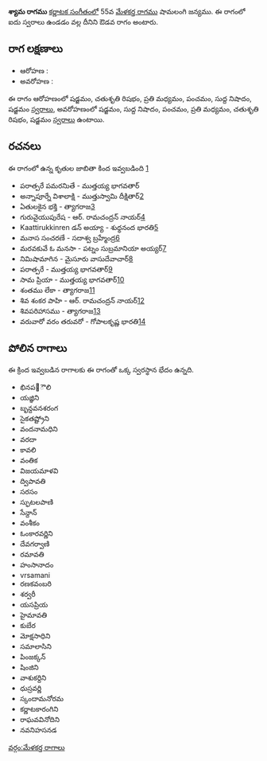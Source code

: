 {{Infobox ragam
	| name          	= శ్యామ
	| synonym	    	= 
	| mela          	= 
	| chakra        	= 
	| janaka        	= 
	| type          	= ఔడవ
	| arohanam      	= {{svaraC|S|R2|M2|P|N1|S'}} 
	| avarohanam    	= {{svaraC|S'|N1|P|M2|R2|S}}
	| jeeva         	=
	| chhaya        	=
	| nyasa         	=
	| vishesha      	= 
	| equivalent  		= 
}}
{{కర్ణాటక సంగీత రాగాలు}}
'''శ్యామ రాగము''' [[కర్ణాటక సంగీతం]]లో 55వ [[మేళకర్త రాగము]] షామలంగి జన్యము.  ఈ రాగంలో ఐదు స్వరాలు ఉండడం వల్ల దీనిని ఔడవ రాగం అంటారు.


==రాగ లక్షణాలు==


* ఆరోహణ : {{svaraC|S|R2|M2|P|N1|S'}} 
* అవరోహణ : {{svaraC|S'|N1|P|M2|R2|S}}

ఈ రాగం ఆరోహణంలో షడ్జమం, చతుశృతి రిషభం, ప్రతి మధ్యమం, పంచమం, సుద్ద నిషాదం, షడ్జమం [[స్వరాలు]], అవరోహణంలో షడ్జమం, సుద్ద నిషాదం, పంచమం, ప్రతి మధ్యమం, చతుశృతి రిషభం, షడ్జమం [[స్వరాలు]] ఉంటాయి.

==రచనలు==
ఈ రాగంలో ఉన్న కృతుల జాబితా కింద ఇవ్వబడింది [https://github.com/ssrihari/ragavardhini/blob/master/ragas/kritis.psv]
* పరాత్పరే పమరనిుతే - ముత్తయ్య భాగవతార్
* అన్నాపూర్నే విశాలాక్షి - ముత్తుస్వామి దీక్షితార్[http://www.karnatik.com/c1728.shtml]
* ఏతులకైన భక్తి - త్యాగరాజ[http://www.karnatik.com/c2320.shtml]
* గురువైయుపురేష - ఆర్. రామచంద్రన్ నాయర్[http://www.karnatik.com/c3100.shtml]
* Kaattirukkinren డన్ అయ్యా - శుధ్ధనంద భారతి[http://www.karnatik.com/c1698.shtml]
* మనాస సంచరణే - సదాశ్వ బ్రహ్మేంద్ర[http://www.karnatik.com/c1059.shtml]
* మరవకువే ఓ మనసా - పట్నం సుబ్రమానియా అయ్యర్[http://www.karnatik.com/c1751.shtml]
* నిమిషామాగిన - మైసూరు వాసుదేవాచార్[http://www.karnatik.com/c1427.shtml]
* పరాత్పరే - ముత్తయ్య భాగవతార్[http://www.karnatik.com/c2088.shtml]
* సామ ప్రియా - ముత్తయ్య భాగవతార్[http://www.karnatik.com/c1935.shtml]
* శంతము లేకా - త్యాగరాజ[http://www.karnatik.com/c2825.shtml]
* శివ శంకర పాహి - ఆర్. రామచంద్రన్ నాయర్[http://www.karnatik.com/c3127.shtml]
* శివపరిహాసము - త్యాగరాజ[http://www.karnatik.com/c2830.shtml]
* వరువారో వరం తరువరో - గోపాలకృష్ణ భారతి[http://www.karnatik.com/c1361.shtml]




==పోలిన రాగాలు==
ఈ క్రింద ఇవ్వబడిన రాగాలకు ఈ రాగంతో ఒక్క స్వరస్థాన భేదం ఉన్నది.
* భినప఩ౌలి
* యజ్ఞిని
* బృన్దవనశరంగ
* సైకతష్ట్రోని
* వందనామధిని
* వరదా
* కావలి
* వంతిక
* విజయమాళవి
* ద్విపావతి
* సరసం
* స్ఫుటలపాణి
* సేన్దాన్
* వంశీకం
* ఓంకారవర్ణిని
* దేవగర్వాణి
* రమావతి
* హంసానాదం
* vrsamani
* రణకవంబరి
* శర్వరీ
* యసప్రియ
* హైమావతి
* కుబేర
* మోక్షసాధిని
* సమాలాసిని
* పింజక్కన్
* షింజిని
* వాశుకర్దిని
* ధుస్రవర్ణి
* స్కందామనోరమ
* కర్ణాటకారంగిని
* రాఘవవినోదిని
* నవనిహసనడ



[[వర్గం:మేళకర్త రాగాలు]]